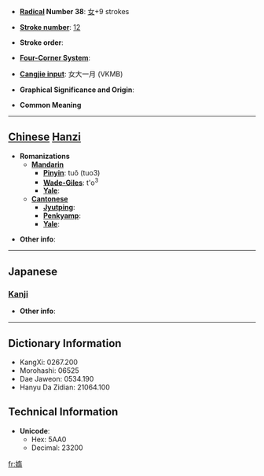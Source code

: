 * '''[[Wiktionary:Chinese radical index| Radical]] Number 38''': [[Wiktionary:Chinese radical index 女|女]]+9 strokes

* '''[[Wiktionary:Chinese total strokes index|Stroke number]]''': [[Wiktionary:Chinese total strokes index 12|12]]

* '''Stroke order''': 

* '''[[Wiktionary:Chinese four corner index|Four-Corner System]]''': 

* '''[[Wiktionary:Chinese Cangjie index|Cangjie input]]''': 女大一月 (VKMB)

* '''Graphical Significance and Origin''': 

* '''Common Meaning'''

----

== [[Chinese]] [[Hanzi]] ==

* '''Romanizations'''
** '''[[Mandarin]]'''
*** '''[[Pinyin]]''': tuǒ (tuo3)
*** '''[[Wade-Giles]]''': t'o<sup>3</sup>
*** '''[[Yale]]''': 
** '''[[Cantonese]]'''
*** '''[[Jyutping]]''':
*** '''[[Penkyamp]]''': 
*** '''[[Yale]]''': 

* '''Other info''': 

----

==Japanese==
===[[Kanji]]===
{{kanji|on readings=[[た]] (ta), [[だ]] (da), [[な]] (na), [[ら]] (ra)
|kun readings=[[みめよい]] (mimeyoi), [[おこたる]] (okotaru), [[みめよいさま]] (mimeyoisama)
}}

* '''Other info''':  

----

== Dictionary Information ==

* KangXi: 0267.200
* Morohashi: 06525
* Dae Jaweon: 0534.190
* Hanyu Da Zidian: 21064.100

== Technical Information ==

* '''Unicode''':
** Hex: 5AA0
** Decimal: 23200

[[fr:媠]]